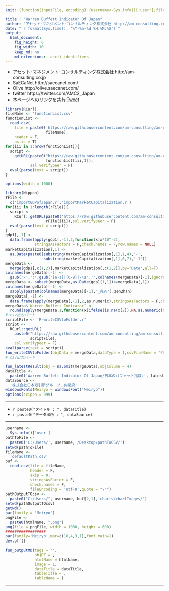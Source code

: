 ```yaml
---
knit: (function(inputFile, encoding) {username<-Sys.info()['user'];fileName<-'defaultPath.csv';pathToFile <-paste0('C:/Users/', username,'/Desktop/pathToCSV/');setwd(pathToFile);buf0<-read.csv(fileName,header = F,skip = 0,stringsAsFactor = F,check.names = F,fileEncoding = 'utf-8');timeStamp<-format(Sys.time(),'%Y%m%d%H%M%S');htmlName<-'WarrenBuffettIndicatorJapan';rmarkdown::render(inputFile, encoding = encoding, output_file = paste0('C:/Users/',username,buf0[2,1],'charts/','am-consulting.co.jp-',htmlName,'.html')) })

title : "Warren Buffett Indicator Of Japan"
author: "アセット･マネジメント･コンサルティング株式会社 http://am-consulting.co.jp"
date: "`r format(Sys.time(), '%Y-%m-%d %H:%M:%S')`"
output: 
  html_document:
    fig_height: 8
    fig_width: 10
    keep_md: no
    md_extensions: -ascii_identifiers 
---
```

<link href="http://knowledgevault.saecanet.com/components/rmarkdown-html.css" rel="stylesheet">
<script src="http://knowledgevault.saecanet.com/components/JavascriptCode.js"></script>
<style>.main-container {max-width : 1000px;}</style>

- アセット･マネジメント･コンサルティング株式会社 http://am-consulting.co.jp
- SaECaNet http://saecanet.com/
- Olive http://olive.saecanet.com/
- twitter https://twitter.com/AMC2_Japan
- 本ページへのリンクを共有:<a href="https://twitter.com/share" class="twitter-share-button" data-via="AMC2_Japan" data-size="large">Tweet</a> <script>!function(d,s,id){var js,fjs=d.getElementsByTagName(s)[0],p=/^http:/.test(d.location)?'http':'https';if(!d.getElementById(id)){js=d.createElement(s);js.id=id;js.src=p+'://platform.twitter.com/widgets.js';fjs.parentNode.insertBefore(js,fjs);}}(document, 'script', 'twitter-wjs');</script>

```r
library(RCurl)
fileName <- 'functionList.csv'
functionList <-
  read.csv(
    file = paste0('https://raw.githubusercontent.com/am-consulting/am-consulting.github.io/master/csv/',
                  fileName),
    header = F,
    as.is = T)
for(iii in 1:nrow(functionList)){
  script <- 
    getURL(paste0("https://raw.githubusercontent.com/am-consulting/am-consulting.github.io/master/", 
                  functionList[iii,1]),
           ssl.verifypeer = F)
  eval(parse(text = script))
}
```

```r
options(width = 1000)
```

```r
library(Nippon)
rFile <- 
  c('importGDPofJapan.r','importMarketCapitalization.r')
for(iii in 1:length(rFile)){
  script <- 
    RCurl::getURL(paste0('https://raw.githubusercontent.com/am-consulting/Rscript/master/',
                  rFile[iii]),ssl.verifypeer = F)
  eval(parse(text = script))
}
gdp1[,-1] <- 
  data.frame(apply(gdp1[,-1],2,function(x)x*10^-3),
             stringsAsFactors = F,check.names = F,row.names = NULL)
marketCapitalization[,1] <-
  as.Date(paste0(substring(marketCapitalization[,1],1,4),'-',
                 substring(marketCapitalization[,1],6,7),'-1'))
mergeData <-
  merge(gdp1[,c(1,2)],marketCapitalization[,c(1,2)],by='Date',all=T)
colnames(mergeData)[-1] <- 
  gsub('-',':',gsub('[a-z]|[0-9]|\\s','',colnames(mergeData)[-1],ignore.case = T))
mergeData <- subset(mergeData,as.Date(gdp1[1,1])<=mergeData[,1])
colnames(mergeData)[-1] <-
  sapply(paste0(colnames(mergeData)[-1],'_兆円'),zen2han)
mergeData[,-1] <- 
  data.frame(apply(mergeData[,-1],2,as.numeric),stringsAsFactors = F,check.names = F)
mergeData$`Warren Buffett Indicator` <-
  round(apply(mergeData,1,function(x)ifelse(is.na(x[2]),NA,as.numeric(x[3])/as.numeric(x[2]))),2)
# csv出力パート
scriptFile <- 'R-writeCSVtoFolder.r'
script <-
  RCurl::getURL(
    paste0("https://raw.githubusercontent.com/am-consulting/am-consulting.github.io/master/",
           scriptFile),
    ssl.verifypeer = F)
eval(parse(text = script))
fun_writeCSVtoFolder(objData = mergeData,dataType = 1,csvFileName = 'バフェット指数')
# csv出力パート
```

```r
fun_latestResult(obj = na.omit(mergeData),objColumn = 4)
dataTitle <- 
  paste0('Warren Buffett Indicator Of Japan/日本のバフェット指数:', latestResult)
dataSource <- 
  '株式会社日本取引所グループ、内閣府'
windowsFonts(Meiryo = windowsFont("Meiryo"))
options(scipen = 999)
```

***

- `r paste0("タイトル : ", dataTitle)`
- `r paste0("データ出所 : ", dataSource)`

***

```r
username <-
  Sys.info()['user']
pathToFile <-
  paste0('C:/Users/', username,'/Desktop/pathToCSV/')
setwd(pathToFile)
fileName <-
  'defaultPath.csv'
buf <-
  read.csv(file = fileName,
           header = F,
           skip = 0,
           stringsAsFactor = F,
           check.names = F,
           fileEncoding = 'utf-8',quote = "\"")
pathOutputTOcsv <-
  paste0("C:/Users/", username, buf[2,1],'charts/chartImages/')
setwd(pathOutputTOcsv)
getwd()
par(family = 'Meiryo')
pngFile <-
  paste0(htmlName, ".png")
png(file = pngFile, width = 1000, height = 600)
##################
par(family='Meiryo',mar=c(10,4,3,1),font.main=1)
dev.off()
```

```r
fun_outputMD(tags = '',
             objDF = ,
             htmlName = htmlName,
             image = 1,
             dataTitle = dataTitle,
             tableTitle = ,
             tableName = )
```

***
<script>MakeNegative()</script>
<script>
  (function(i,s,o,g,r,a,m){i['GoogleAnalyticsObject']=r;i[r]=i[r]||function(){
  (i[r].q=i[r].q||[]).push(arguments)},i[r].l=1*new Date();a=s.createElement(o),
  m=s.getElementsByTagName(o)[0];a.async=1;a.src=g;m.parentNode.insertBefore(a,m)
  })(window,document,'script','https://www.google-analytics.com/analytics.js','ga');

  ga('create', 'UA-3077339-5', 'auto');
  ga('send', 'pageview');

</script>

<!--

--- 
tags : [財務省,証券売買契約] 
published : true
---
# 対外及び対内証券売買契約等の状況(週次・指定報告機関ベース):2017.4.2～4.8(億円):対外-株式･投資ファンド持分-ネット:829,対内-株式･投資ファンド持分-ネット:4410
## 統計データ概要

***

#### 第2次安倍内閣発足(2012年12月26日)以降のネット合計(兆円)



|                              Item| 第2次安倍内閣発足以降のネット合計(兆円)|
|---------------------------------:|---------------------------------------:|
|              対外-中長期債-ネット|                                 26.0443|
| 対内-株式･投資ファンド持分-ネット|                                 11.4873|
|              対内-中長期債-ネット|                                 18.3284|



***

#### 原数値(単位:億円)


|                              対象| 2017.3.19～3.25| 2017.3.26～4.1| 2017.4.2～4.8|
|---------------------------------:|---------------:|--------------:|-------------:|
|   対外-株式･投資ファンド持分-取得|          10,334|         15,264|        11,356|
|   対外-株式･投資ファンド持分-処分|          13,274|         11,910|        10,528|
| 対外-株式･投資ファンド持分-ネット|          -2,940|          3,354|           829|
|                対外-中長期債-取得|          69,545|         79,469|        81,184|
|                対外-中長期債-処分|          71,013|         68,471|       102,952|
|              対外-中長期債-ネット|          -1,468|         10,998|       -21,768|
|                  対外-小計-ネット|          -4,408|         14,352|       -20,939|
|                  対外-短期債-取得|           7,626|         11,908|         9,750|
|                  対外-短期債-処分|           7,815|         11,992|         8,559|
|                対外-短期債-ネット|            -188|            -84|         1,191|
|                  対外-合計-ネット|          -4,596|         14,268|       -19,748|
|   対内-株式･投資ファンド持分-取得|          77,419|        100,832|       121,668|
|   対内-株式･投資ファンド持分-処分|          84,962|         94,988|       117,258|
| 対内-株式･投資ファンド持分-ネット|          -7,543|          5,845|         4,410|
|                対内-中長期債-取得|          11,287|         18,000|        21,136|
|                対内-中長期債-処分|          30,524|          9,100|        15,268|
|              対内-中長期債-ネット|         -19,237|          8,900|         5,868|
|                  対内-小計-ネット|         -26,780|         14,745|        10,278|
|                  対内-短期債-取得|          34,692|         12,124|        64,583|
|                  対内-短期債-処分|          50,098|         42,283|        45,279|
|                対内-短期債-ネット|         -15,407|        -30,159|        19,303|
|                  対内-合計-ネット|         -42,186|        -15,415|        29,581|




***
	
## データテーブル･チャート
Link - [データテーブル･チャート](http://knowledgevault.saecanet.com/charts/am-consulting.co.jp-internationalTransactionsInSecurities.html)
<iframe src="http://knowledgevault.saecanet.com/charts/am-consulting.co.jp-internationalTransactionsInSecurities.html" width="100%" height="800px"></iframe>

-->

